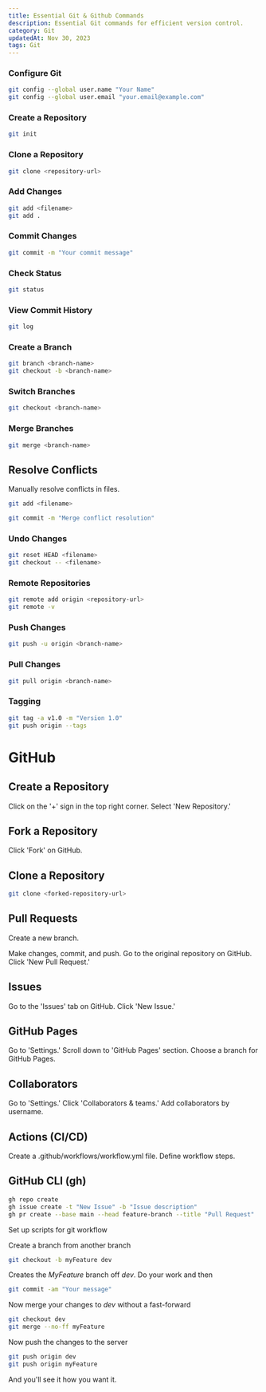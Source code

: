 ```yaml
---
title: Essential Git & Github Commands
description: Essential Git commands for efficient version control.
category: Git
updatedAt: Nov 30, 2023
tags: Git
---
```


### Configure Git

```bash
git config --global user.name "Your Name"
git config --global user.email "your.email@example.com"
```
### Create a Repository
```bash
git init
```
### Clone a Repository
```bash
git clone <repository-url>
```
### Add Changes

```bash
git add <filename>
git add .
```
### Commit Changes

```bash
git commit -m "Your commit message"
```

### Check Status

```bash
git status
```

### View Commit History

```bash
git log
```

### Create a Branch

```bash
git branch <branch-name>
git checkout -b <branch-name>
```
### Switch Branches

```bash
git checkout <branch-name>
```
### Merge Branches

```bash
git merge <branch-name>
```
## Resolve Conflicts
Manually resolve conflicts in files.

```bash
git add <filename>
```
```bash
git commit -m "Merge conflict resolution"
```
### Undo Changes

```bash
git reset HEAD <filename>
git checkout -- <filename>
```

### Remote Repositories

```bash
git remote add origin <repository-url>
git remote -v
```

### Push Changes

```bash
git push -u origin <branch-name>
```

### Pull Changes

```bash
git pull origin <branch-name>
```

### Tagging

```bash
git tag -a v1.0 -m "Version 1.0"
git push origin --tags
```
# GitHub

## Create a Repository

Click on the '+' sign in the top right corner.
Select 'New Repository.'

## Fork a Repository

Click 'Fork' on GitHub.

## Clone a Repository

```bash
git clone <forked-repository-url>
```
## Pull Requests

Create a new branch.

Make changes, commit, and push.
Go to the original repository on GitHub.
Click 'New Pull Request.'
## Issues
Go to the 'Issues' tab on GitHub.
Click 'New Issue.'

## GitHub Pages

Go to 'Settings.'
Scroll down to 'GitHub Pages' section.
Choose a branch for GitHub Pages.

## Collaborators

Go to 'Settings.'
Click 'Collaborators & teams.'
Add collaborators by username.

## Actions (CI/CD)

Create a .github/workflows/workflow.yml file.
Define workflow steps.

## GitHub CLI (gh)

```bash
gh repo create
gh issue create -t "New Issue" -b "Issue description"
gh pr create --base main --head feature-branch --title "Pull Request"
```

Set up scripts for git workflow

Create a branch from another branch

```bash
git checkout -b myFeature dev
```

Creates the _MyFeature_ branch off _dev_. Do your work and then

```bash
git commit -am "Your message"
```

Now merge your changes to _dev_ without a fast-forward

```bash
git checkout dev
git merge --no-ff myFeature
```

Now push the changes to the server

```bash
git push origin dev
git push origin myFeature
```

And you'll see it how you want it.